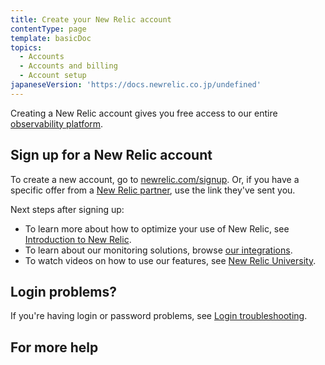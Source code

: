 ```yaml
---
title: Create your New Relic account
contentType: page
template: basicDoc
topics:
  - Accounts
  - Accounts and billing
  - Account setup
japaneseVersion: 'https://docs.newrelic.co.jp/undefined'
---
```


Creating a New Relic account gives you free access to our entire [observability platform](https://newrelic.com/platform).

## Sign up for a New Relic account

To create a new account, go to [newrelic.com/signup](http://newrelic.com/signup). Or, if you have a specific offer from a [New Relic partner](/docs/accounts-partnerships/partnerships/partner-based-installation/log-install-new-relic-partners), use the link they've sent you.

Next steps after signing up:

* To learn more about how to optimize your use of New Relic, see [Introduction to New Relic](https://docs.newrelic.com/docs/using-new-relic/welcome-new-relic/get-started/introduction-new-relic#get-started-now).
* To learn about our monitoring solutions, browse [our integrations](https://newrelic.com/integrations).
* To watch videos on how to use our features, see [New Relic University](https://learn.newrelic.com/).

## Login problems?

If you're having login or password problems, see [Login troubleshooting](/docs/accounts/install-new-relic/account-setup/troubleshoot-password-email-address-login-problems).

## For more help
